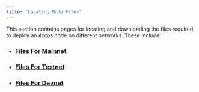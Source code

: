 ```yaml
---
title: "Locating Node Files"
---
```






This section contains pages for locating and downloading the files required to deploy an Aptos node
on different networks. These include:

- ### [Files For Mainnet](/ja/network/nodes/configure/node-files-all-networks/node-files-mainnet)
- ### [Files For Testnet](/ja/network/nodes/configure/node-files-all-networks/node-files-testnet)
- ### [Files For Devnet](/ja/network/nodes/configure/node-files-all-networks/node-files-devnet)
